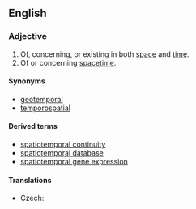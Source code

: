 ==English==

{{rfe}}
{{rfp}}

===Adjective===
{{en-adj}}

# Of, concerning, or existing in both [[space]] and [[time]].
# Of or concerning [[spacetime]].

====Synonyms====
*[[geotemporal]]
*[[temporospatial]]

====Derived terms====
* [[spatiotemporal continuity]]
* [[spatiotemporal database]]
* [[spatiotemporal gene expression]]

====Translations====
{{trans-top|of or concerning space and time}}
{{trans-mid}}
{{trans-bottom}}

{{trans-top|of or concerning spacetime}}
* Czech: {{t-|cs|časoprostorový|m}}
{{trans-mid}}
{{trans-bottom}}